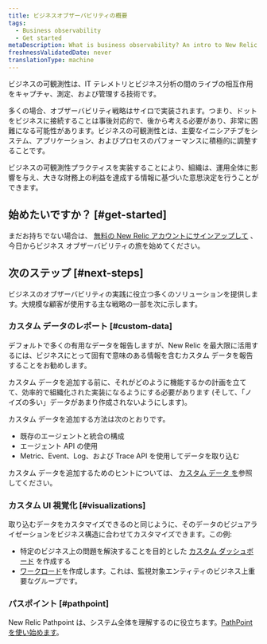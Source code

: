 ```yaml
---
title: ビジネスオブザーバビリティの概要
tags:
  - Business observability
  - Get started
metaDescription: What is business observability? An intro to New Relic business observability.
freshnessValidatedDate: never
translationType: machine
---
```


ビジネスの可観測性は、IT テレメトリとビジネス分析の間のライブの相互作用をキャプチャ、測定、および管理する技術です。

多くの場合、オブザーバビリティ戦略はサイロで実装されます。つまり、ドットをビジネスに接続することは事後対応的で、後から考える必要があり、非常に困難になる可能性があります。ビジネスの可観測性とは、主要なイニシアチブをシステム、アプリケーション、およびプロセスのパフォーマンスに積極的に調整することです。

ビジネスの可観測性プラクティスを実装することにより、組織は、運用全体に影響を与え、大きな財務上の利益を達成する情報に基づいた意思決定を行うことができます。

## 始めたいですか？ [#get-started]

まだお持ちでない場合は、 [無料の New Relic アカウントにサインアップして](https://newrelic.com/signup) 、今日からビジネス オブザーバビリティの旅を始めてください。

## 次のステップ [#next-steps]

ビジネスのオブザーバビリティの実践に役立つ多くのソリューションを提供します。大規模な顧客が使用する主な戦略の一部を次に示します。

### カスタム データのレポート [#custom-data]

デフォルトで多くの有用なデータを報告しますが、New Relic を最大限に活用するには、ビジネスにとって固有で意味のある情報を含むカスタム データを報告することをお勧めします。

カスタム データを追加する前に、それがどのように機能するかの計画を立てて、効率的で組織化された実装になるようにする必要があります (そして、「ノイズの多い」データがあまり作成されないようにします)。

カスタム データを追加する方法は次のとおりです。

* 既存のエージェントと統合の構成
* エージェント API の使用
* Metric、Event、Log、および Trace API を使用してデータを取り込む

カスタム データを追加するためのヒントについては、 [カスタム データ を](/docs/data-apis/custom-data/get-custom-data-from-any-source)参照してください。

### カスタム UI 視覚化 [#visualizations]

取り込むデータをカスタマイズできるのと同じように、そのデータのビジュアライゼーションをビジネス構造に合わせてカスタマイズできます。この例:

* 特定のビジネス上の問題を解決することを目的とした [カスタム ダッシュボード](/docs/query-your-data/explore-query-data/dashboards/introduction-dashboards) を作成する
* [ワークロード](/docs/new-relic-solutions/new-relic-one/workloads/use-workloads)を作成します。これは、監視対象エンティティのビジネス上重要なグループです。

### パスポイント [#pathpoint]

New Relic Pathpoint は、システム全体を理解するのに役立ちます。[PathPoint を使い始めます](/docs/business-observability/pathpoint)。
